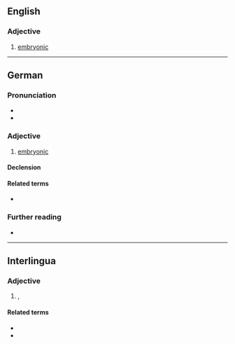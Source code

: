 ==English==

===Adjective===
{{en-adj|-}}

# [[embryonic]]

----

==German==

===Pronunciation===
* {{audio|de|De-embryonal.ogg|Audio}}
* {{rhymes|de|aːl}}

===Adjective===
{{de-adj|-}}

# [[embryonic]]

====Declension====
{{de-decl-adj-notcomp|embryonal}}

====Related terms====
* {{l|de|Embryo}}

===Further reading===
* {{R:Duden}}

{{C|de|Embryology}}

----

==Interlingua==

===Adjective===
{{ia-adj|-}}

# {{l|en|embryonic}}, {{l|en|embryonal}}

====Related terms====
* {{l|ia|embryo}}
* {{l|ia|embryonic}}
